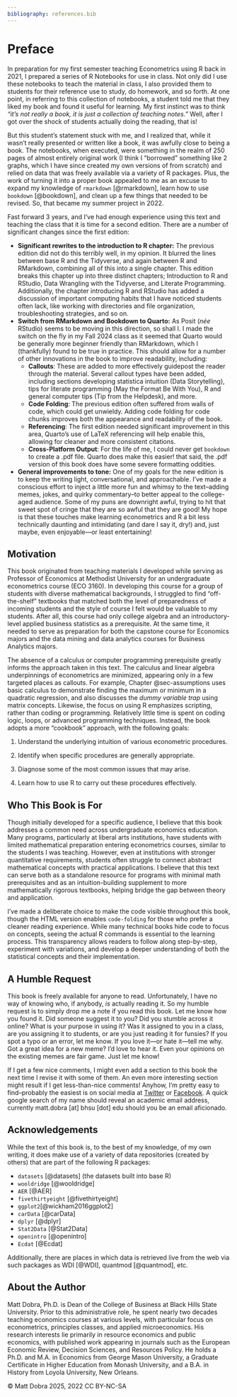 ```yaml
---
bibliography: references.bib
---
```


# Preface {.unnumbered}

In preparation for my first semester teaching Econometrics using R back in 2021, I prepared a series of R Notebooks for use in class. Not only did I use these notebooks to teach the material in class, I also provided them to students for their reference use to study, do homework, and so forth. At one point, in referring to this collection of notebooks, a student told me that they liked my book and found it useful for learning. My first instinct was to think *"it's not really a book, it is just a collection of teaching notes."* Well, after I got over the shock of students actually doing the reading, that is!

But this student's statement stuck with me, and I realized that, while it wasn't really presented or written like a book, it was awfully close to being a book. The notebooks, when executed, were something in the realm of 250 pages of almost entirely original work (I think I "borrowed" something like 2 graphs, which I have since created my own versions of from scratch) and relied on data that was freely available via a variety of R packages. Plus, the work of turning it into a proper book appealed to me as an excuse to expand my knowledge of `rmarkdown` [@rmarkdown], learn how to use `bookdown` [@bookdown], and clean up a few things that needed to be revised. So, that became my summer project in 2022.

Fast forward 3 years, and I've had enough experience using this text and teaching the class that it is time for a second edition. There are a number of significant changes since the first edition:

-   **Significant rewrites to the introduction to R chapter:** The previous edition did not do this terribly well, in my opinion. It blurred the lines between base R and the Tidyverse, and again between R and RMarkdown, combining all of this into a single chapter. This edition breaks this chapter up into three distinct chapters; Introduction to R and RStudio, Data Wrangling with the Tidyverse, and Literate Programming. Additionally, the chapter introducing R and RStudio has added a discussion of important computing habits that I have noticed students often lack, like working with directories and file organization, troubleshooting strategies, and so on.
-   **Switch from RMarkdown and Bookdown to Quarto:** As Posit (*née* RStudio) seems to be moving in this direction, so shall I. I made the switch on the fly in my Fall 2024 class as it seemed that Quarto would be generally more beginner friendly than RMarkdown, which I (thankfully) found to be true in practice. This should allow for a number of other innovations in the book to improve readability, including:
    -   **Callouts**: These are added to more effectively guidepost the reader through the material. Several callout types have been added, including sections developing statistica intuition (Data Storytelling), tips for literate programming (May the Format Be With You), R and general computer tips (Tip from the Helpdesk), and more.
    -   **Code Folding**: The previous edition often suffered from walls of code, which could get unwieldy. Adding code folding for code chunks improves both the appearance and readability of the book.
    -   **Referencing**: The first edition needed significant improvement in this area, Quarto's use of LaTeX referencing will help enable this, allowing for cleaner and more consistent citations.
    -   **Cross-Platform Output**: For the life of me, I could never get `bookdown` to create a .pdf file. Quarto does make this easier! that said, the .pdf version of this book does have some severe formatting oddities.
-   **General improvements to tone:** One of my goals for the new edition is to keep the writing light, conversational, and approachable. I've made a conscious effort to inject a little more fun and whimsy to the text–adding memes, jokes, and quirky commentary–to better appeal to the college-aged audience. Some of my puns are downright awful, trying to hit that sweet spot of cringe that they are so awful that they are good! My hope is that these touches make learning econometrics and R a bit less technically daunting and intimidating (and dare I say it, dry!) and, just maybe, even enjoyable—or least entertaining!

## Motivation {.unnumbered}

This book originated from teaching materials I developed while serving as Professor of Economics at Methodist University for an undergraduate econometrics course (ECO 3160). In developing this course for a group of students with diverse mathematical backgrounds, I struggled to find "off-the-shelf" textbooks that matched both the level of preparedness of incoming students and the style of course I felt would be valuable to my students.  After all, this course had only college algebra and an introductory-level applied business statistics as a prerequisite. At the same time, it needed to serve as preparation for both the capstone course for Economics majors and the data mining and data analytics courses for Business Analytics majors. 

The absence of a calculus or computer programming prerequisite greatly informs the approach taken in this text. The calculus and linear algebra underpinnings of econometrics are minimized, appearing only in a few targeted places as callouts. For example, Chapter @sec-assumptions uses basic calculus to demonstrate finding the maximum or minimum in a quadratic regression, and also discusses the *dummy variable trap* using matrix concepts. Likewise, the focus on using R emphasizes scripting, rather than coding or programming. Relatively little time is spent on coding logic, loops, or advanced programming techniques. Instead, the book adopts a more "cookbook" approach, with the following goals:

1.  Understand the underlying intuition of various econometric procedures.

2.  Identify when specific procedures are generally appropriate.

3.  Diagnose some of the most common issues that may arise.

4.  Learn how to use R to carry out these procedures effectively.

## Who This Book is For {.unnumbered}

Though initially developed for a specific audience, I believe that this book addresses a common need across undergraduate economics education. Many programs, particularly at liberal arts institutions, have students with limited mathematical preparation entering econometrics courses, similar to the students I was teaching. However, even at institutions with stronger quantitative requirements, students often struggle to connect abstract mathematical concepts with practical applications. I believe that this text can serve both as a standalone resource for programs with minimal math prerequisites and as an intuition-building supplement to more mathematically rigorous textbooks, helping bridge the gap between theory and application.

I've made a deliberate choice to make the code visible throughout this book, though the HTML version enables `code-folding` for those who prefer a cleaner reading experience. While many technical books hide code to focus on concepts, seeing the actual R commands is essential to the learning process. This transparency allows readers to follow along step-by-step, experiment with variations, and develop a deeper understanding of both the statistical concepts and their implementation.

## A Humble Request {.unnumbered}

This book is freely available for anyone to read. Unfortunately, I have no way of knowing who, if anybody, *is* actually reading it. So my humble request is to simply drop me a note if you read this book. Let me know how you found it. Did someone suggest it to you? Did you stumble across it online? What is your purpose in using it? Was it assigned to you in a class, are you assigning it to students, or are you just reading it for funsies?  If you spot a typo or an error, let me know. If you love it—or hate it—tell me why. Got a great idea for a new meme? I’d love to hear it. Even your opinions on the existing memes are fair game. Just let me know!

If I get a few nice comments, I might even add a section to this book the next time I revise it with some of them. An even more interesting section might result if I get less-than-nice comments!  Anyhow, I'm pretty easy to find--probably the easiest is on social media at [Twitter](https://twitter.com/mattdobra) or [Facebook](https://www.facebook.com/mattdobra/). A quick google search of my name should reveal an academic email address, currently matt.dobra \[at\] bhsu \[dot\] edu should you be an email aficionado.

## Acknowledgements {.unnumbered}

While the text of this book is, to the best of my knowledge, of my own writing, it does make use of a variety of data repositories (created by others) that are part of the following R packages:

-   `datasets` [@datasets] (the datasets built into base R)
-   `wooldridge` [@wooldridge]
-   `AER` [@AER]
-   `fivethirtyeight` [@fivethirtyeight]
-   `ggplot2`[@wickham2016ggplot2]
-   `carData` [@carData]
-   `dplyr` [@dplyr]
-   `Stat2Data` [@Stat2Data]
-   `openintro` [@openintro]
-   `Ecdat` [@Ecdat]

Additionally, there are places in which data is retrieved live from the web via such packages as WDI [@WDI], quantmod [@quantmod], etc.

## About the Author {.unnumbered}

Matt Dobra, Ph.D. is Dean of the College of Business at Black Hills State University. Prior to this administrative role, he spent nearly two decades teaching economics courses at various levels, with particular focus on econometrics, principles classes, and applied microeconomics. His research interests lie primarily in resource economics and public economics, with published work appearing in journals such as the European Economic Review, Decision Sciences, and Resources Policy. He holds a Ph.D. and M.A. in Economics from George Mason University, a Graduate Certificate in Higher Education from Monash University, and a B.A. in History from Loyola University, New Orleans.

© Matt Dobra 2025, 2022 CC BY-NC-SA
